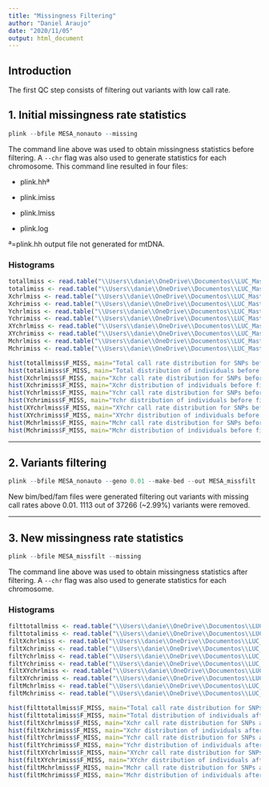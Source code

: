 ```yaml
---
title: "Missingness Filtering"
author: "Daniel Araujo"
date: "2020/11/05"
output: html_document
---
```


## Introduction

The first QC step consists of filtering out variants with low call rate.  

## 1. Initial missingness rate statistics

```r
plink --bfile MESA_nonauto --missing
```
The command line above was used to obtain missingness statistics before filtering. A ```--chr``` flag was also used to generate statistics for each chromosome. This command line resulted in four files:

* plink.hhª

* plink.imiss

* plink.lmiss

* plink.log

ª=plink.hh output file not generated for mtDNA. 

### Histograms

```r
totallmiss <- read.table("\\Users\\danie\\OneDrive\\Documentos\\LUC_Master\\Thesis\\Missingness\\initial_stats\\total.lmiss", header=T)
totalimiss <- read.table("\\Users\\danie\\OneDrive\\Documentos\\LUC_Master\\Thesis\\Missingness\\initial_stats\\total.imiss", header=T)
Xchrlmiss <- read.table("\\Users\\danie\\OneDrive\\Documentos\\LUC_Master\\Thesis\\Missingness\\initial_stats\\Xchr.lmiss", header=T)
Xchrimiss <- read.table("\\Users\\danie\\OneDrive\\Documentos\\LUC_Master\\Thesis\\Missingness\\initial_stats\\Xchr.imiss", header=T)
Ychrlmiss <- read.table("\\Users\\danie\\OneDrive\\Documentos\\LUC_Master\\Thesis\\Missingness\\initial_stats\\Ychr.lmiss", header=T)
Ychrimiss <- read.table("\\Users\\danie\\OneDrive\\Documentos\\LUC_Master\\Thesis\\Missingness\\initial_stats\\Ychr.imiss", header=T)
XYchrlmiss <- read.table("\\Users\\danie\\OneDrive\\Documentos\\LUC_Master\\Thesis\\Missingness\\initial_stats\\XYchr.lmiss", header=T)
XYchrimiss <- read.table("\\Users\\danie\\OneDrive\\Documentos\\LUC_Master\\Thesis\\Missingness\\initial_stats\\XYchr.imiss", header=T)
Mchrlmiss <- read.table("\\Users\\danie\\OneDrive\\Documentos\\LUC_Master\\Thesis\\Missingness\\initial_stats\\Mchr.lmiss", header=T)
Mchrimiss <- read.table("\\Users\\danie\\OneDrive\\Documentos\\LUC_Master\\Thesis\\Missingness\\initial_stats\\Mchr.imiss", header=T)

hist(totallmiss$F_MISS, main="Total call rate distribution for SNPs before filtering")
hist(totalimiss$F_MISS, main="Total distribution of individuals before filtering")
hist(Xchrlmiss$F_MISS, main="Xchr call rate distribution for SNPs before filtering")
hist(Xchrimiss$F_MISS, main="Xchr distribution of individuals before filtering")
hist(Ychrlmiss$F_MISS, main="Ychr call rate distribution for SNPs before filtering")
hist(Ychrimiss$F_MISS, main="Ychr distribution of individuals before filtering")
hist(XYchrlmiss$F_MISS, main="XYchr call rate distribution for SNPs before filtering")
hist(XYchrimiss$F_MISS, main="XYchr distribution of individuals before filtering")
hist(Mchrlmiss$F_MISS, main="Mchr call rate distribution for SNPs before filtering")
hist(Mchrimiss$F_MISS, main="Mchr distribution of individuals before filtering")

```

***

## 2. Variants filtering

```r
plink --bfile MESA_nonauto --geno 0.01 --make-bed --out MESA_missfilt
```
New bim/bed/fam files were generated filtering out variants with missing call rates above 0.01. 1113 out of 37266 (~2.99%) variants were removed. 

***

## 3. New missingness rate statistics

```r
plink --bfile MESA_missfilt --missing
```
The command line above was used to obtain missingness statistics after filtering. A ```--chr``` flag was also used to generate statistics for each chromosome.

### Histograms

```r
filttotallmiss <- read.table("\\Users\\danie\\OneDrive\\Documentos\\LUC_Master\\Thesis\\Missingness\\filtered_geno001_stats\\total.lmiss", header=T)
filttotalimiss <- read.table("\\Users\\danie\\OneDrive\\Documentos\\LUC_Master\\Thesis\\Missingness\\filtered_geno001_stats\\total.imiss", header=T)
filtXchrlmiss <- read.table("\\Users\\danie\\OneDrive\\Documentos\\LUC_Master\\Thesis\\Missingness\\filtered_geno001_stats\\Xchr.lmiss", header=T)
filtXchrimiss <- read.table("\\Users\\danie\\OneDrive\\Documentos\\LUC_Master\\Thesis\\Missingness\\filtered_geno001_stats\\Xchr.imiss", header=T)
filtYchrlmiss <- read.table("\\Users\\danie\\OneDrive\\Documentos\\LUC_Master\\Thesis\\Missingness\\filtered_geno001_stats\\Ychr.lmiss", header=T)
filtYchrimiss <- read.table("\\Users\\danie\\OneDrive\\Documentos\\LUC_Master\\Thesis\\Missingness\\filtered_geno001_stats\\Ychr.imiss", header=T)
filtXYchrlmiss <- read.table("\\Users\\danie\\OneDrive\\Documentos\\LUC_Master\\Thesis\\Missingness\\filtered_geno001_stats\\XYchr.lmiss", header=T)
filtXYchrimiss <- read.table("\\Users\\danie\\OneDrive\\Documentos\\LUC_Master\\Thesis\\Missingness\\filtered_geno001_stats\\XYchr.imiss", header=T)
filtMchrlmiss <- read.table("\\Users\\danie\\OneDrive\\Documentos\\LUC_Master\\Thesis\\Missingness\\filtered_geno001_stats\\Mchr.lmiss", header=T)
filtMchrimiss <- read.table("\\Users\\danie\\OneDrive\\Documentos\\LUC_Master\\Thesis\\Missingness\\filtered_geno001_stats\\Mchr.imiss", header=T)

hist(filttotallmiss$F_MISS, main="Total call rate distribution for SNPs after filtering")
hist(filttotalimiss$F_MISS, main="Total distribution of individuals after filtering")
hist(filtXchrlmiss$F_MISS, main="Xchr call rate distribution for SNPs after filtering")
hist(filtXchrimiss$F_MISS, main="Xchr distribution of individuals after filtering")
hist(filtYchrlmiss$F_MISS, main="Ychr call rate distribution for SNPs after filtering")
hist(filtYchrimiss$F_MISS, main="Ychr distribution of individuals after filtering")
hist(filtXYchrlmiss$F_MISS, main="XYchr call rate distribution for SNPs after filtering")
hist(filtXYchrimiss$F_MISS, main="XYchr distribution of individuals after filtering")
hist(filtMchrlmiss$F_MISS, main="Mchr call rate distribution for SNPs after filtering")
hist(filtMchrimiss$F_MISS, main="Mchr distribution of individuals after filtering")

```

